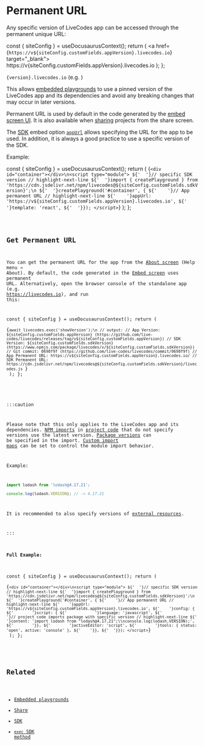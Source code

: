 # Permanent URL

Any specific version of LiveCodes app can be accessed through the permanent unique URL:


  const { siteConfig } = useDocusaurusContext();
  return (
    <a href={`https://v${siteConfig.customFields.appVersion}.livecodes.io`} target="\_blank">
      https://v{siteConfig.customFields.appVersion}.livecodes.io
    </a>
  );
};

`{version}.livecodes.io`
(e.g. <AppVersionLink />)

This allows [embedded playgrounds](./embeds.mdx) to use a pinned version of the LiveCodes app and its dependencies and avoid any breaking changes that may occur in later versions.

Permanent URL is used by default in the code generated by the [embed screen UI](./embeds.mdx).
It is also available when [sharing](./share.mdx) projects from the share screen.

The [SDK](../sdk/index.mdx) embed option [`appUrl`](../sdk/js-ts.mdx#appurl) allows specifying the URL for the app to be used.
In addition, it is always a good practice to use a specific version of the SDK.

Example:

  const { siteConfig } = useDocusaurusContext();
  return (
    <CodeBlock title="index.html" language="html">
      {`<div id="container"></div>\n<script type="module">
${'  '}// specific SDK version
// highlight-next-line
${'  '}import { createPlayground } from 'https://cdn.jsdelivr.net/npm/livecodes@${siteConfig.customFields.sdkVersion}';\n
${'  '}createPlayground('#container', {
${'    '}// App permanent URL
// highlight-next-line
${'    '}appUrl: 'https://v${siteConfig.customFields.appVersion}.livecodes.io',
${'    '}template: 'react',
${'  '}});
</script>`}
    </CodeBlock>
  );
};

<Code />

## Get Permanent URL

You can get the permanent URL for the app from the [About screen](pathname:///../?screen=about) (Help menu → About). By default, the code generated in the [Embed screen](./embeds.mdx#app-embed-screen) uses permanent URL.
Alternatively, open the browser console of the standalone app (e.g. https://livecodes.io), and run this:

  const { siteConfig } = useDocusaurusContext();
  return (
    <CodeBlock language="js">
      {`await livecodes.exec('showVersion');\n
// output:
// App Version: ${siteConfig.customFields.appVersion} (https://github.com/live-codes/livecodes/releases/tag/v${siteConfig.customFields.appVersion})
// SDK Version: ${siteConfig.customFields.sdkVersion} (https://www.npmjs.com/package/livecodes/v/${siteConfig.customFields.sdkVersion})
// Git commit: 0698f9f (https://github.com/live-codes/livecodes/commit/0698f9f)
// App Permanent URL: https://v${siteConfig.customFields.appVersion}.livecodes.io/
// SDK Permanent URL: https://cdn.jsdelivr.net/npm/livecodes@${siteConfig.customFields.sdkVersion}/livecodes.js
`}
    </CodeBlock>
  );
};

<GetPermanentUrl />

:::caution

Please note that this only applies to the LiveCodes app and its dependencies.
[NPM imports](./module-resolution.mdx) in [project code](./projects.mdx#script-editor) that do not specify versions use the latest version.
[Package versions](./module-resolution.mdx#package-version) can be specified in the import.
[Custom import maps](./module-resolution.mdx#custom-module-resolution) can be set to control the module import behavior.

Example:

```js
import lodash from 'lodash@4.17.21';

console.log(lodash.VERSION); // -> 4.17.21
```

It is recommended to also specify versions of [external resources](./external-resources.mdx).

:::

#### Full Example:

  const { siteConfig } = useDocusaurusContext();
  return (
    <CodeBlock title="index.html" language="html">
      {`<div id="container"></div>\n<script type="module">
${'  '}// specific SDK version
// highlight-next-line
${'  '}import { createPlayground } from 'https://cdn.jsdelivr.net/npm/livecodes@${siteConfig.customFields.sdkVersion}';\n
${'  '}createPlayground('#container', {
${'    '}// App permanent URL
// highlight-next-line
${'    '}appUrl: 'https://v${siteConfig.customFields.appVersion}.livecodes.io',
${'    '}config: {
${'        '}script: {
${'            '}language: 'javascript',
${'            '}// project code imports package with specific version
// highlight-next-line
${'            '}content: 'import lodash from "lodash@4.17.21";\\nconsole.log(lodash.VERSION);',
${'        '}},
${'        '}activeEditor: 'script',
${'        '}tools: { status: 'open', active: 'console' },
${'    '}},
${'  '}});
</script>`}
    </CodeBlock>
  );
};

<FullCode />

## Related

- [Embedded playgrounds](./embeds.mdx)
- [Share](./share.mdx)
- [SDK](../sdk/index.mdx)
- [`exec` SDK method](../sdk/js-ts.mdx#exec)
